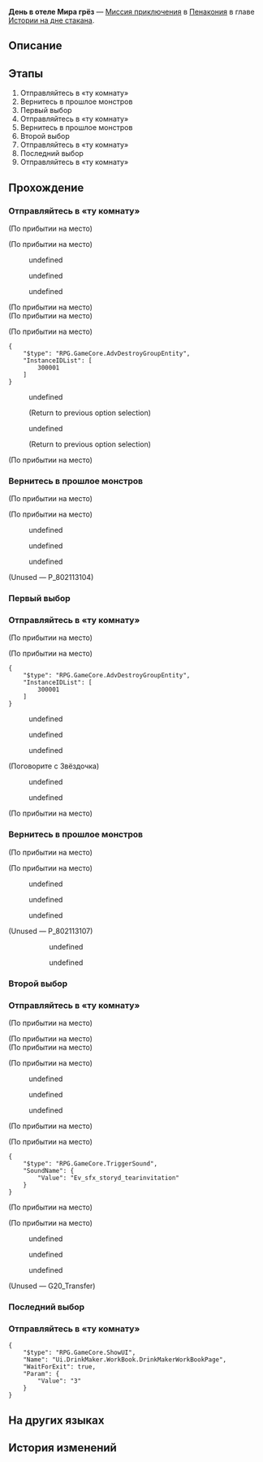 {{Дополнить|Диалоги.}}
{{Миссия Инфобокс
|id              = 8021131
|Название        = 
|Изображение     = Миссия Освоения День в отеле Мира грёз.png
|Тип             = Миссия приключения
|События         = 
|Глава           = Истории на дне стакана
|Условия         = 
|Персонажи       = Вини; Виталий; Девица; Железяка; Звёздочка; Командир; Меланхолик; Первопроходец
|СтартЛокация    = Эмосреда Звёздочки
|Мир             = Пенакония
|Локации         = Эмосреда Звёздочки
|Предыдущая      = 
|Следующая       = 
|Награды         = 
}}
'''День в отеле Мира грёз''' — [[Миссия приключения]] в [[Пенакония]] в главе [[Истории на дне стакана]].

==Описание==
{{Описание|<!--официальное описание из Перекрёстка судеб-->}}

==Этапы==
# Отправляйтесь в «ту комнату»
# Вернитесь в прошлое монстров
# Первый выбор
# Отправляйтесь в «ту комнату»
# Вернитесь в прошлое монстров
# Второй выбор
# Отправляйтесь в «ту комнату»
# Последний выбор
# Отправляйтесь в «ту комнату»

==Прохождение==
{{Дополнить}}


===Отправляйтесь в «ту комнату»===
{{Описание миссии|локация=Эмосреда Звёздочки|Звёздочка готовит эмосреду для представления. Он хочет рассказать, как живётся труппе «Сладкие грёзы».<br />Согласно плану вы как раз должны отправиться в «ту комнату».}}
{{Диалог Начало}}
;(По прибытии на место)

;(По прибытии на место)
:{{tx}}
<!--Unknown TalkSentence: 821131001-->
:{{Диалог|Стрелка}} undefined
:{{Диалог|Стрелка}} undefined
:{{Диалог|Стрелка}} undefined
;(По прибытии на место)
;(По прибытии на место)

;(По прибытии на место)
<pre>{
	"$type": "RPG.GameCore.AdvDestroyGroupEntity",
	"InstanceIDList": [
		300001
	]
}</pre>
<!--Unknown TalkSentence: 821131101-->
<!--Unknown TalkSentence: 821131102-->
<!--Unknown TalkSentence: 821131103-->
<!--Unknown TalkSentence: 821131104-->
<!--Unknown TalkSentence: 821131105-->
<!--Unknown TalkSentence: 821131106-->
<!--Unknown TalkSentence: 821131107-->
<!--Unknown TalkSentence: 821131108-->
<!--Unknown TalkSentence: 821131109-->
<!--Unknown TalkSentence: 821131110-->
<!--Unknown TalkSentence: 821131111-->
<!--Unknown TalkSentence: 821131112-->
<!--Unknown TalkSentence: 821131113-->
<!--Unknown TalkSentence: 821131114-->
<!--Unknown TalkSentence: 821131115-->
<!--Unknown TalkSentence: 821131116-->
<!--Unknown TalkSentence: 821131117-->
<!--Unknown TalkSentence: 821131118-->
<!--Unknown TalkSentence: 821131119-->
<!--Unknown TalkSentence: 821131120-->
<!--Unknown TalkSentence: 821131121-->
<!--Unknown TalkSentence: 821131122-->
<!--Unknown TalkSentence: 821131123-->
<!--Unknown TalkSentence: 821131124-->
<!--Unknown TalkSentence: 821131125-->
<!--Unknown TalkSentence: 821131126-->
<!--Unknown TalkSentence: 821131127-->
<!--Unknown TalkSentence: 821131128-->
:{{Диалог|Стрелка}} undefined
:<!--Unknown TalkSentence: 821131130-->
:;(Return to previous option selection)
:{{Диалог|Стрелка}} undefined
:<!--Unknown TalkSentence: 821131136-->
:;(Return to previous option selection)
;(По прибытии на место)
{{Диалог Конец}}

===Вернитесь в прошлое монстров===
{{Описание миссии|локация=Эмосреда Звёздочки|Звёздочка готовит эмосреду для представления. Он хочет рассказать, как живётся труппе «Сладкие грёзы».<br />По пути вы встретили монстров из бара. Узнайте, чем они заняты.}}
{{Диалог Начало}}
;(По прибытии на место)

;(По прибытии на место)
:{{tx}}
<!--Unknown TalkSentence: 821131201-->
:{{Диалог|Стрелка}} undefined
:{{Диалог|Стрелка}} undefined
:{{Диалог|Стрелка}} undefined
;(Unused &mdash; P_802113104)
:{{tx}}
{{Диалог Конец}}

===Первый выбор===
{{Описание миссии|локация=Эмосреда Звёздочки|Звёздочка готовит эмосреду для представления. Он хочет рассказать, как живётся труппе «Сладкие грёзы».<br />Звёздочка задал вам вопрос. Ваш ответ...}}
{{Диалог Начало}}
{{Диалог Конец}}

===Отправляйтесь в «ту комнату»===
{{Описание миссии|локация=Эмосреда Звёздочки|Звёздочка готовит эмосреду для представления. Он хочет рассказать, как живётся труппе «Сладкие грёзы».<br />Согласно плану вы как раз должны отправиться в «ту комнату».}}
{{Диалог Начало}}
;(По прибытии на место)

;(По прибытии на место)
<pre>{
	"$type": "RPG.GameCore.AdvDestroyGroupEntity",
	"InstanceIDList": [
		300001
	]
}</pre>
<!--Unknown TalkSentence: 821131401-->
<!--Unknown TalkSentence: 821131402-->
<!--Unknown TalkSentence: 821131403-->
<!--Unknown TalkSentence: 821131404-->
<!--Unknown TalkSentence: 821131405-->
<!--Unknown TalkSentence: 821131406-->
<!--Unknown TalkSentence: 821131407-->
<!--Unknown TalkSentence: 821131408-->
<!--Unknown TalkSentence: 821131409-->
<!--Unknown TalkSentence: 821131410-->
<!--Unknown TalkSentence: 821131411-->
<!--Unknown TalkSentence: 821131412-->
<!--Unknown TalkSentence: 821131413-->
<!--Unknown TalkSentence: 821131414-->
<!--Unknown TalkSentence: 821131415-->
<!--Unknown TalkSentence: 821131416-->
<!--Unknown TalkSentence: 821131417-->
:{{Диалог|Стрелка}} undefined
:{{Диалог|Стрелка}} undefined
:{{Диалог|Стрелка}} undefined

;(Поговорите с Звёздочка)
<!--Unknown TalkSentence: 821132101-->
<!--Unknown TalkSentence: 821132102-->
:{{Диалог|Стрелка}} undefined
:<!--Unknown TalkSentence: 821132104-->
:<!--Unknown TalkSentence: 821132105-->
:{{Диалог|Стрелка}} undefined
<!--Unknown TalkSentence: 821132106-->
:{{tx}}
;(По прибытии на место)
{{Диалог Конец}}

===Вернитесь в прошлое монстров===
{{Описание миссии|локация=Эмосреда Звёздочки|Звёздочка готовит эмосреду для представления. Он хочет рассказать, как живётся труппе «Сладкие грёзы».<br />По пути вы снова встретили монстров из бара, но обстоятельства изменились.}}
{{Диалог Начало}}
;(По прибытии на место)

;(По прибытии на место)
:{{tx}}
<!--Unknown TalkSentence: 821131501-->
:{{Диалог|Стрелка}} undefined
:{{Диалог|Стрелка}} undefined
:{{Диалог|Стрелка}} undefined
;(Unused &mdash; P_802113107)
<!--Unknown TalkSentence: 821131601-->
:<!--Unknown TalkSentence: 821131602-->
:<!--Unknown TalkSentence: 821131603-->
:<!--Unknown TalkSentence: 821131604-->
:<!--Unknown TalkSentence: 821131605-->
:<!--Unknown TalkSentence: 821131606-->
:<!--Unknown TalkSentence: 821131607-->
::{{Диалог|Стрелка}} undefined
::<!--Unknown TalkSentence: 821131609-->
::<!--Unknown TalkSentence: 821131610-->
::{{Диалог|Стрелка}} undefined
:<!--Unknown TalkSentence: 821131611-->
::{{tx}}
{{Диалог Конец}}

===Второй выбор===
{{Описание миссии|локация=Эмосреда Звёздочки|Звёздочка готовит эмосреду для представления. Он хочет рассказать, как живётся труппе «Сладкие грёзы».<br />Звёздочка задал вам вопрос. Ваш ответ...}}
{{Диалог Начало}}
{{Диалог Конец}}

===Отправляйтесь в «ту комнату»===
{{Описание миссии|локация=Эмосреда Звёздочки|Звёздочка готовит эмосреду для представления. Он хочет рассказать, как живётся труппе «Сладкие грёзы».<br />Согласно плану вы как раз должны отправиться в «ту комнату».}}
{{Диалог Начало}}
;(По прибытии на место)

;(По прибытии на место)
:{{tx}}
;(По прибытии на место)

;(По прибытии на место)
:{{tx}}
<!--Unknown TalkSentence: 821131801-->
:{{Диалог|Стрелка}} undefined
:{{Диалог|Стрелка}} undefined
:{{Диалог|Стрелка}} undefined
<!--Unknown TalkSentence: 821131901-->
;(По прибытии на место)

;(По прибытии на место)
:{{tx}}
:<!--0.5-second delay-->
<pre>{
	"$type": "RPG.GameCore.TriggerSound",
	"SoundName": {
		"Value": "Ev_sfx_storyd_tearinvitation"
	}
}</pre>
:{{Чёрный экран|undefined}}
:{{tx}}
;(По прибытии на место)

;(По прибытии на место)
<!--Unknown TalkSentence: 821132001-->
<!--Unknown TalkSentence: 821132002-->
:{{Диалог|Стрелка}} undefined
:{{Диалог|Стрелка}} undefined
:{{Диалог|Стрелка}} undefined
;(Unused &mdash; G20_Transfer)

{{Диалог Конец}}

===Последний выбор===
{{Описание миссии|локация=Эмосреда Звёздочки|Звёздочка готовит эмосреду для представления. Он хочет рассказать, как живётся труппе «Сладкие грёзы».<br />Звёздочка задал вам вопрос. Ваш ответ...}}
{{Диалог Начало}}
{{Диалог Конец}}

===Отправляйтесь в «ту комнату»===
{{Описание миссии|локация=Эмосреда Звёздочки|Звёздочка готовит эмосреду для представления. Он хочет рассказать, как живётся труппе «Сладкие грёзы».<br />Вы помогли Звёздочке сделать выбор и наконец попали в «ту комнату».}}
{{Диалог Начало}}
<pre>{
	"$type": "RPG.GameCore.ShowUI",
	"Name": "Ui.DrinkMaker.WorkBook.DrinkMakerWorkBookPage",
	"WaitForExit": true,
	"Param": {
		"Value": "3"
	}
}</pre>
{{Диалог Конец}}

==На других языках==
{{На других языках
|en   = Day at the Hotel in Dreamscape
|zhs  = 梦境酒店之日
|zht  = 夢境飯店之日
|ja   = 夢境ホテルでの1日
|ko   = 꿈세계 호텔의 하루
|es   = Un día en el hotel del paisaje onírico
|fr   = Un jour à l'hôtel du Pays des rêves
|ru   = День в отеле Мира грёз
|th   = วันเวลาในโรงแรมแห่งแดนฝัน
|vi   = Một Ngày Ở Khách Sạn Cõi Mộng
|de   = Tag im Hotel der Traumwelt
|id   = Sehari di Hotel Dunia Mimpi
|pt   = Dia no Hotel do Mundonírico
}}

==История изменений==
{{История изменений|2.7}}
